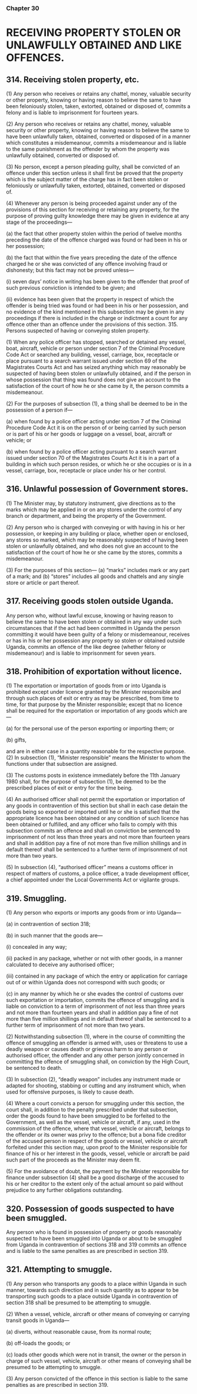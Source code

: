 ### Chapter 30

# RECEIVING PROPERTY STOLEN OR UNLAWFULLY OBTAINED AND LIKE OFFENCES.

## 314. Receiving stolen property, etc.
(1) Any person who receives or retains any chattel, money, valuable
security or other property, knowing or having reason to believe the same to
have been feloniously stolen, taken, extorted, obtained or disposed of,
commits a felony and is liable to imprisonment for fourteen years.

(2) Any person who receives or retains any chattel, money, valuable
security or other property, knowing or having reason to believe the same to
have been unlawfully taken, obtained, converted or disposed of in a manner
which constitutes a misdemeanour, commits a misdemeanour and is liable to
the same punishment as the offender by whom the property was unlawfully
obtained, converted or disposed of.

(3) No person, except a person pleading guilty, shall be convicted of
an offence under this section unless it shall first be proved that the property
which is the subject matter of the charge has in fact been stolen or
feloniously or unlawfully taken, extorted, obtained, converted or disposed of.

(4) Whenever any person is being proceeded against under any of the
provisions of this section for receiving or retaining any property, for the
purpose of proving guilty knowledge there may be given in evidence at any
stage of the proceedings—

(a) the fact that other property stolen within the period of twelve
months preceding the date of the offence charged was found or
had been in his or her possession;

(b) the fact that within the five years preceding the date of the
offence charged he or she was convicted of any offence involving
fraud or dishonesty; but this fact may not be proved unless—

(i) seven days’ notice in writing has been given to the offender
that proof of such previous conviction is intended to be
given; and

(ii) evidence has been given that the property in respect of
which the offender is being tried was found or had been in
his or her possession, and
no evidence of the kind mentioned in this subsection may be given in any
proceedings if there is included in the charge or indictment a count for any
offence other than an offence under the provisions of this section.
315. Persons suspected of having or conveying stolen property.

(1) When any police officer has stopped, searched or detained any
vessel, boat, aircraft, vehicle or person under section 7 of the Criminal
Procedure Code Act or searched any building, vessel, carriage, box,
receptacle or place pursuant to a search warrant issued under section 69 of
the Magistrates Courts Act and has seized anything which may reasonably
be suspected of having been stolen or unlawfully obtained, and if the person
in whose possession that thing was found does not give an account to the
satisfaction of the court of how he or she came by it, the person commits a
misdemeanour.

(2) For the purposes of subsection (1), a thing shall be deemed to be
in the possession of a person if—

(a) when found by a police officer acting under section 7 of the
Criminal Procedure Code Act it is on the person of or being
carried by such person or is part of his or her goods or luggage on
a vessel, boat, aircraft or vehicle; or

(b) when found by a police officer acting pursuant to a search
warrant issued under section 70 of the Magistrates Courts Act it
is in a part of a building in which such person resides, or which
he or she occupies or is in a vessel, carriage, box, receptacle or
place under his or her control.

## 316. Unlawful possession of Government stores.
(1) The Minister may, by statutory instrument, give directions as to
the marks which may be applied in or on any stores under the control of any
branch or department, and being the property of the Government.

(2) Any person who is charged with conveying or with having in his
or her possession, or keeping in any building or place, whether open or
enclosed, any stores so marked, which may be reasonably suspected of
having been stolen or unlawfully obtained, and who does not give an account
to the satisfaction of the court of how he or she came by the stores, commits
a misdemeanour.

(3) For the purposes of this section—
(a) “marks” includes mark or any part of a mark; and
(b) “stores” includes all goods and chattels and any single store or
article or part thereof.

## 317. Receiving goods stolen outside Uganda.
Any person who, without lawful excuse, knowing or having reason to believe
the same to have been stolen or obtained in any way under such
circumstances that if the act had been committed in Uganda the person
committing it would have been guilty of a felony or misdemeanour, receives
or has in his or her possession any property so stolen or obtained outside
Uganda, commits an offence of the like degree (whether felony or
misdemeanour) and is liable to imprisonment for seven years.

## 318. Prohibition of exportation without licence.
(1) The exportation or importation of goods from or into Uganda is
prohibited except under licence granted by the Minister responsible and
through such places of exit or entry as may be prescribed, from time to time,
for that purpose by the Minister responsible; except that no licence shall be
required for the exportation or importation of any goods which are—

(a) for the personal use of the person exporting or importing them;
or

(b) gifts,

and are in either case in a quantity reasonable for the respective purpose.
(2) In subsection (1), “Minister responsible” means the Minister to
whom the functions under that subsection are assigned.

(3) The customs posts in existence immediately before the 11th
January 1980 shall, for the purpose of subsection (1), be deemed to be the
prescribed places of exit or entry for the time being.

(4) An authorised officer shall not permit the exportation or
importation of any goods in contravention of this section but shall in each
case detain the goods being so exported or imported until he or she is
satisfied that the appropriate licence has been obtained or any condition of
such licence has been obtained or fulfilled, and any officer who fails to
comply with this subsection commits an offence and shall on conviction be
sentenced to imprisonment of not less than three years and not more than
fourteen years and shall in addition pay a fine of not more than five million
shillings and in default thereof shall be sentenced to a further term of
imprisonment of not more than two years.

(5) In subsection (4), “authorised officer” means a customs officer in
respect of matters of customs, a police officer, a trade development officer,
a chief appointed under the Local Governments Act or vigilante groups.

## 319. Smuggling.
(1) Any person who exports or imports any goods from or into
Uganda—

(a) in contravention of section 318;

(b) in such manner that the goods are—

(i) concealed in any way;

(ii) packed in any package, whether or not with other goods, in
a manner calculated to deceive any authorised officer;

(iii) contained in any package of which the entry or application
for carriage out of or within Uganda does not correspond
with such goods; or

(c) in any manner by which he or she evades the control of customs
over such exportation or importation,
commits the offence of smuggling and is liable on conviction to a term of
imprisonment of not less than three years and not more than fourteen years
and shall in addition pay a fine of not more than five million shillings and in
default thereof shall be sentenced to a further term of imprisonment of not
more than two years.

(2) Notwithstanding subsection (1), where in the course of
committing the offence of smuggling an offender is armed with, uses or
threatens to use a deadly weapon or causes death or grievous harm to any
person or authorised officer, the offender and any other person jointly
concerned in committing the offence of smuggling shall, on conviction by
the High Court, be sentenced to death.

(3) In subsection (2), “deadly weapon” includes any instrument made
or adapted for shooting, stabbing or cutting and any instrument which, when
used for offensive purposes, is likely to cause death.

(4) Where a court convicts a person for smuggling under this section,
the court shall, in addition to the penalty prescribed under that subsection,
order the goods found to have been smuggled to be forfeited to the
Government, as well as the vessel, vehicle or aircraft, if any, used in the
commission of the offence, where that vessel, vehicle or aircraft, belongs to
the offender or its owner was privy to the offence; but a bona fide creditor of
the accused person in respect of the goods or vessel, vehicle or aircraft
forfeited under this section may, upon proof to the Minister responsible for
finance of his or her interest in the goods, vessel, vehicle or aircraft be paid
such part of the proceeds as the Minister may deem fit.

(5) For the avoidance of doubt, the payment by the Minister
responsible for finance under subsection (4) shall be a good discharge of the
accused to his or her creditor to the extent only of the actual amount so paid
without prejudice to any further obligations outstanding.

## 320. Possession of goods suspected to have been smuggled.
Any person who is found in possession of property or goods reasonably
suspected to have been smuggled into Uganda or about to be smuggled from
Uganda in contravention of sections 318 and 319 commits an offence and is
liable to the same penalties as are prescribed in section 319.

## 321. Attempting to smuggle.
(1) Any person who transports any goods to a place within Uganda
in such manner, towards such direction and in such quantity as to appear to
be transporting such goods to a place outside Uganda in contravention of
section 318 shall be presumed to be attempting to smuggle.

(2) When a vessel, vehicle, aircraft or other means of conveying or
carrying transit goods in Uganda—

(a) diverts, without reasonable cause, from its normal route; 

(b) off-loads the goods; or

(c) loads other goods which were not in transit,
the owner or the person in charge of such vessel, vehicle, aircraft or other
means of conveying shall be presumed to be attempting to smuggle.

(3) Any person convicted of the offence in this section is liable to the
same penalties as are prescribed in section 319.